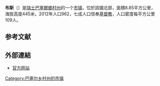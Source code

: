 {{noteTA|G1=瑞士地名}}
{{Infobox Switzerland municipality}}
'''布斯'''（{{lang-de|Buus}}）是[[瑞士|瑞士]][[巴塞爾鄉村州|巴塞爾鄉村州]]的一个[[市镇_(瑞士)|市镇]]，位於該國北部，面積8.85平方公里，海拔高度445米，2012年人口962，七成人口信奉[[基督教|基督教]]，人口密度每平方公里109人。

== 参考文献 ==
{{Reflist}}

==外部連結==
* [http://www.buus.ch 官方网站] {{Wayback|url=http://www.buus.ch/ |date=20210209055326 }} {{de icon}}

{{Switzerland-geo-stub}}
[[Category:巴塞尔乡村州的市镇|Category:巴塞尔乡村州的市镇]]